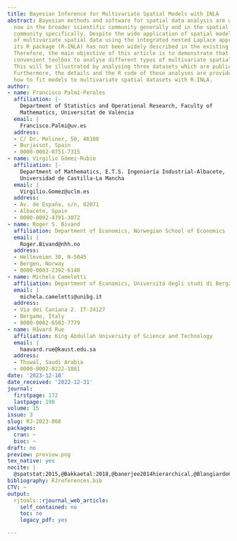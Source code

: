 ```yaml
---
title: Bayesian Inference for Multivariate Spatial Models with INLA
abstract: Bayesian methods and software for spatial data analysis are well-established
  now in the broader scientific community generally and in the spatial data analysis
  community specifically. Despite the wide application of spatial models, the analysis
  of multivariate spatial data using the integrated nested Laplace approximation through
  its R package (R-INLA) has not been widely described in the existing literature.
  Therefore, the main objective of this article is to demonstrate that R-INLA is a
  convenient toolbox to analyse different types of multivariate spatial datasets.
  This will be illustrated by analysing three datasets which are publicly available.
  Furthermore, the details and the R code of these analyses are provided to exemplify
  how to fit models to multivariate spatial datasets with R-INLA.
author:
- name: Francisco Palmí-Perales
  affiliation: |-
    Department of Statistics and Operational Research, Faculty of
    Mathematics, Universitat de València
  email: |
    Francisco.Palmi@uv.es
  address:
  - C/ Dr. Moliner, 50, 46100
  - Burjassot, Spain
  - 0000-0002-0751-7315
- name: Virgilio Gómez-Rubio
  affiliation: |-
    Department of Mathematics, E.T.S. Ingeniería Industrial-Albacete,
    Universidad de Castilla-La Mancha
  email: |
    Virgilio.Gomez@uclm.es
  address:
  - Av. de España, s/n, 02071
  - Albacete, Spain
  - 0000-0002-4791-3072
- name: Roger S. Bivand
  affiliation: Department of Economics, Norwegian School of Economics
  email: |
    Roger.Bivand@nhh.no
  address:
  - Helleveien 30, N-5045
  - Bergen, Norway
  - 0000-0003-2392-6140
- name: Michela Cameletti
  affiliation: Department of Economics, Universitá degli studi di Bergamo
  email: |
    michela.cameletti@unibg.it
  address:
  - Via dei Caniana 2. IT-24127
  - Bergamo, Italy
  - 0000-0002-6502-7779
- name: Håvard Rue
  affiliation: King Abdullah University of Science and Technology
  email: |
    haavard.rue@kaust.edu.sa
  address:
  - Thuwal, Saudi Arabia
  - 0000-0002-0222-1881
date: '2023-12-18'
date_received: '2022-12-31'
journal:
  firstpage: 172
  lastpage: 190
volume: 15
issue: 3
slug: RJ-2023-068
packages:
  cran: ~
  bioc: ~
draft: no
preview: preview.png
tex_native: yes
nocite: |
  @spatstat:2015,@Bakkaetal:2018,@banerjee2014hierarchical,@BlangiardoCameletti,@DiggleMoraga,@spBayes,@spBayes2,@GelmanHCpriors,@MCMC,@gomez2020bayesian,@GomezRubioPalmiPerales:2018,@gomez2015analysis,@spatialkernel,@GomezRubioetal:2019,@Krainskietal:2019,@CARBayes,@SPDE,@LindgrenRue2015,@macnab2018,@MartinezBeneito:2013,@LibroMigue,@martinez2017,@Moller,@INLAMSM,@PalmiPerales2019Biometrical,@gstatRpackage,@gstat,@r:2022,@rueheld:2005,@INLA,@RINLA,@Simpsonetal:2016,@PCpriors,@Simpson2019Careful,@VanLieshout1999,@WaagerMultLogGau
bibliography: RJreferences.bib
CTV: ~
output:
  rjtools::rjournal_web_article:
    self_contained: no
    toc: no
    legacy_pdf: yes

---
```

```{=latex}
\input{RJ-2023-068-src.tex}
```
